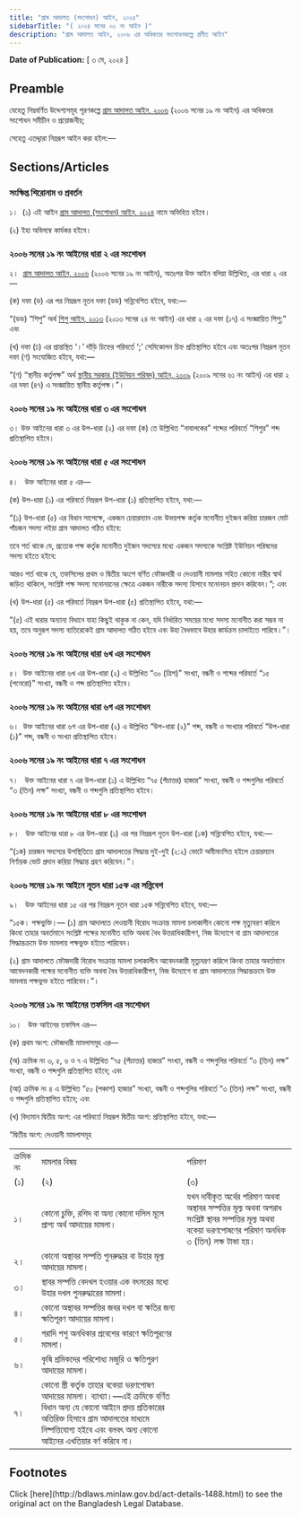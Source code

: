 ```yaml
---
title: "গ্রাম আদালত (সংশোধন) আইন, ২০২৪"
sidebarTitle: "( ২০২৪ সনের ০৩ নং আইন )"
description: "গ্রাম আদালত আইন, ২০০৬ এর অধিকতর সংশোধনকল্পে প্রণীত আইন"
---
```


**Date of Publication:** [ ৩ মে, ২০২৪ ]

## Preamble

যেহেতু নিম্নবর্ণিত উদ্দেশ্যসমূহ পূরণকল্পে [গ্রাম আদালত আইন, ২০০৬](/act-938.html "গ্রাম আদালত আইন, ২০০৬") (২০০৬ সনের ১৯ নং আইন) এর অধিকতর সংশোধন সমীচীন ও প্রয়োজনীয়;

সেহেতু এতদ্দ্বারা নিম্নরূপ আইন করা হইল:—

## Sections/Articles

### সংক্ষিপ্ত শিরোনাম ও প্রবর্তন

১।  (১) এই আইন [গ্রাম আদালত (সংশোধন) আইন, ২০২৪](/act-1488.html "গ্রাম আদালত (সংশোধন) আইন, ২০২৪") নামে অভিহিত হইবে।

(২) ইহা অবিলম্বে কার্যকর হইবে।

### ২০০৬ সনের ১৯ নং আইনের ধারা ২ এর সংশোধন

২।  [গ্রাম আদালত আইন, ২০০৬](/act-938.html "গ্রাম আদালত আইন, ২০০৬") (২০০৬ সনের ১৯ নং আইন), অতঃপর উক্ত আইন বলিয়া উল্লিখিত, এর ধারা ২ এর—

(ক) দফা (ড) এর পর নিম্নরূপ নূতন দফা (ডড) সন্নিবেশিত হইবে, যথা:—

“(ডড) “শিশু” অর্থ [শিশু আইন, ২০১৩](/act-1119.html "শিশু আইন, ২০১৩") (২০১৩ সনের ২৪ নং আইন) এর ধারা ২ এর দফা (১৭) এ সংজ্ঞায়িত শিশু;” এবং

(খ) দফা (ঢ) এর প্রান্তস্থিত ‘।’ দাঁড়ি চিহ্নের পরিবর্তে ‘;’ সেমিকোলন চিহ্ন প্রতিস্থাপিত হইবে এবং অতঃপর নিম্নরূপ নূতন দফা (ণ) সংযোজিত হইবে, যথা:—

“(ণ) “স্থানীয় কর্তৃপক্ষ” অর্থ [স্থানীয় সরকার (ইউনিয়ন পরিষদ) আইন, ২০০৯](/act-1027.html "স্থানীয় সরকার (ইউনিয়ন পরিষদ) আইন, ২০০৯") (২০০৯ সনের ৬১ নং আইন) এর ধারা ২ এর দফা (৪৭) এ সংজ্ঞায়িত স্থানীয় কর্তৃপক্ষ।”।

### ২০০৬ সনের ১৯ নং আইনের ধারা ৩ এর সংশোধন

৩। উক্ত আইনের ধারা ৩ এর উপ-ধারা (২) এর দফা (ক) তে উল্লিখিত “নাবালকের” শব্দের পরিবর্তে “শিশুর” শব্দ প্রতিস্থাপিত হইবে।

### ২০০৬ সনের ১৯ নং আইনের ধারা ৫ এর সংশোধন

৪।   উক্ত আইনের ধারা ৫ এর—

(ক) উপ-ধারা (১) এর পরিবর্তে নিম্নরূপ উপ-ধারা (১) প্রতিস্থাপিত হইবে, যথা:—

“(১) উপ-ধারা (৫) এর বিধান সাপেক্ষে, একজন চেয়ারম্যান এবং উভয়পক্ষ কর্তৃক মনোনীত দুইজন করিয়া চারজন মোট পাঁচজন সদস্য লইয়া গ্রাম আদালত গঠিত হইবে:

তবে শর্ত থাকে যে, প্রত্যেক পক্ষ কর্তৃক মনোনীত দুইজন সদস্যের মধ্যে একজন সদস্যকে সংশ্লিষ্ট ইউনিয়ন পরিষদের সদস্য হইতে হইবে:

আরও শর্ত থাকে যে, তফসিলের প্রথম ও দ্বিতীয় অংশে বর্ণিত ফৌজদারী ও দেওয়ানী মামলার সহিত কোনো নারীর স্বার্থ জড়িত থাকিলে, সংশ্লিষ্ট পক্ষ সদস্য মনোনয়নের ক্ষেত্রে একজন নারীকে সদস্য হিসাবে মনোনয়ন প্রদান করিবেন।”; এবং

(খ) উপ-ধারা (৫) এর পরিবর্তে নিম্নরূপ উপ-ধারা (৫) প্রতিস্থাপিত হইবে, যথা:—

“(৫) এই ধারার অন্যান্য বিধানে যাহা কিছুই থাকুক না কেন, যদি নির্ধারিত সময়ের মধ্যে সদস্য মনোনীত করা সম্ভব না হয়, তবে অনুরূপ সদস্য ব্যতিরেকেই গ্রাম আদালত গঠিত হইবে এবং উহা বৈধভাবে উহার কার্যক্রম চালাইতে পারিবে।”।

### ২০০৬ সনের ১৯ নং আইনের ধারা ৬খ এর সংশোধন

৫।  উক্ত আইনের ধারা ৬খ এর উপ-ধারা (২) এ উল্লিখিত “৩০ (ত্রিশ)” সংখ্যা, বন্ধনী ও শব্দের পরিবর্তে “১৫ (পনেরো)” সংখ্যা, বন্ধনী ও শব্দ প্রতিস্থাপিত হইবে।

### ২০০৬ সনের ১৯ নং আইনের ধারা ৬গ এর সংশোধন

৬।  উক্ত আইনের ধারা ৬গ এর উপ-ধারা (২) এ উল্লিখিত “উপ-ধারা (২)” শব্দ, বন্ধনী ও সংখ্যার পরিবর্তে “উপ-ধারা (১)” শব্দ, বন্ধনী ও সংখ্যা প্রতিস্থাপিত হইবে।

### ২০০৬ সনের ১৯ নং আইনের ধারা ৭ এর সংশোধন

৭।   উক্ত আইনের ধারা ৭ এর উপ-ধারা (১) এ উল্লিখিত “৭৫ (পঁচাত্তর) হাজার” সংখ্যা, বন্ধনী ও শব্দগুলির পরিবর্তে “৩ (তিন) লক্ষ” সংখ্যা, বন্ধনী ও শব্দগুলি প্রতিস্থাপিত হইবে।

### ২০০৬ সনের ১৯ নং আইনের ধারা ৮ এর সংশোধন

৮।   উক্ত আইনের ধারা ৮ এর উপ-ধারা (১) এর পর নিম্নরূপ নূতন উপ-ধারা (১ক) সন্নিবেশিত হইবে, যথা:—

“(১ক) চারজন সদস্যের উপস্থিতিতে গ্রাম আদালতের সিদ্ধান্ত দুই-দুই (২:২) ভোটে অমীমাংসিত হইলে চেয়ারম্যান নির্ণায়ক ভোট প্রদান করিয়া সিদ্ধান্ত গ্রহণ করিবেন।”।

### ২০০৬ সনের ১৯ নং আইনে নূতন ধারা ১৫ক এর সন্নিবেশ

৯।   উক্ত আইনের ধারা ১৫ এর পর নিম্নরূপ নূতন ধারা ১৫ক সন্নিবেশিত হইবে, যথা:—

“১৫ক। পক্ষভুক্তি।— (১) গ্রাম আদালতে দেওয়ানী বিরোধ সংক্রান্ত মামলা চলাকালীন কোনো পক্ষ মৃত্যুবরণ করিলে কিংবা তাহার অবর্তমানে সংশ্লিষ্ট পক্ষের মনোনীত ব্যক্তি অথবা বৈধ উত্তরাধিকারীগণ, নিজ উদ্যোগে বা গ্রাম আদালতের সিদ্ধান্তক্রমে উক্ত মামলায় পক্ষভুক্ত হইতে পারিবেন।

(২) গ্রাম আদালতে ফৌজদারী বিরোধ সংক্রান্ত মামলা চলাকালীন আবেদনকারী মৃত্যুবরণ করিলে কিংবা তাহার অবর্তমানে আবেদনকারী পক্ষের মনোনীত ব্যক্তি অথবা বৈধ উত্তরাধিকারীগণ, নিজ উদ্যোগে বা গ্রাম আদালতের সিদ্ধান্তক্রমে উক্ত মামলায় পক্ষভুক্ত হইতে পারিবেন।”।

### ২০০৬ সনের ১৯ নং আইনের তফসিল এর সংশোধন

১০।   উক্ত আইনের তফসিল এর—

(ক) প্রথম অংশ: ফৌজদারী মামলাসমূহ এর—

(অ) ক্রমিক নং ৩, ৫, ৬ ও ৭ এ উল্লিখিত “৭৫ (পঁচাত্তর) হাজার” সংখ্যা, বন্ধনী ও শব্দগুলির পরিবর্তে “৩ (তিন) লক্ষ” সংখ্যা, বন্ধনী ও শব্দগুলি প্রতিস্থাপিত হইবে; এবং

(আ) ক্রমিক নং ৪ এ উল্লিখিত “৫০ (পঞ্চাশ) হাজার” সংখ্যা, বন্ধনী ও শব্দগুলির পরিবর্তে “৩ (তিন) লক্ষ” সংখ্যা, বন্ধনী ও শব্দগুলি প্রতিস্থাপিত হইবে; এবং

(খ) বিদ্যমান দ্বিতীয় অংশ: এর পরিবর্তে নিম্নরূপ দ্বিতীয় অংশ: প্রতিস্থাপিত হইবে, যথা:—

“দ্বিতীয় অংশ: দেওয়ানী মামলাসমূহ

|           |                                                                                                                                                                                                                                     |                                                                                                                                                            |
| --------- | ----------------------------------------------------------------------------------------------------------------------------------------------------------------------------------------------------------------------------------- | ---------------------------------------------------------------------------------------------------------------------------------------------------------- |
| ক্রমিক নং | মামলার বিষয়                                                                                                                                                                                                                         | পরিমাণ                                                                                                                                                     |
| (১)       | (২)                                                                                                                                                                                                                                 | (৩)                                                                                                                                                        |
| ১।        | কোনো চুক্তি, রশিদ বা অন্য কোনো দলিল মূলে প্রাপ্য অর্থ আদায়ের মামলা।                                                                                                                                                                 | যখন দাবীকৃত অর্থের পরিমাণ অথবা অস্থাবর সম্পত্তির মূল্য অথবা অপরাধ সংশ্লিষ্ট স্থাবর সম্পত্তির মূল্য অথবা বকেয়া ভরণপোষণের পরিমাণ অনধিক ৩ (তিন) লক্ষ টাকা হয়। |
| ২।        | কোনো অস্থাবর সম্পতি পুনরুদ্ধার বা উহার মূল্য আদায়ের মামলা।                                                                                                                                                                          |
| ৩।        | স্থাবর সম্পত্তি বেদখল হওয়ার এক বৎসরের মধ্যে উহার দখল পুনরুদ্ধারের মামলা।                                                                                                                                                            |
| ৪।        | কোনো অস্থাবর সম্পত্তির জবর দখল বা ক্ষতির জন্য ক্ষতিপূরণ আদায়ের মামলা।                                                                                                                                                               |
| ৫।        | গরাদি পশু অনধিকার প্রবেশের কারণে ক্ষতিপূরণের মামলা।                                                                                                                                                                                 |
| ৬।        | কৃষি শ্রমিকদের পরিশোধ্য মজুরি ও ক্ষতিপুরণ আদায়ের মামলা।                                                                                                                                                                             |
| ৭।        | কোনো স্ত্রী কর্তৃক তাহার বকেয়া ভরণপোষণ আদায়ের মামলা। ব্যাখ্যা।—এই ক্রমিকে বর্ণিত বিধান অন্য যে কোনো আইনে প্রদয় প্রতিকারের অতিরিক্ত হিসাবে গ্রাম আদালতের মাধ্যমে নিষ্পত্তিযোগ্য হইবে এবং বলবৎ অন্য কোনো আইনের এখতিয়ার বর্ণ করিবে না। |

## Footnotes

<Note>
  Click [here](http://bdlaws.minlaw.gov.bd/act-details-1488.html) to see the original act on the Bangladesh Legal Database.
</Note>
